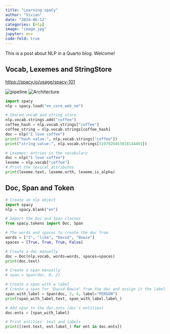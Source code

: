 ```yaml
---
title: "Learning spaCy"
author: "Vivian"
date: "2024-06-12"
categories: [nlp]
image: "image.jpg"
jupyter: env
code-fold: true
---
```


This is a post about NLP in a Quarto blog. Welcome!

## Vocab, Lexemes and StringStore
[https://spacy.io/usage/spacy-101](https://spacy.io/usage/spacy-101)

![pipeline](pipeline.svg)
![Architecture](architecture.svg)


```python
import spacy
nlp = spacy.load("en_core_web_sm")

# Shared vocab and string store
nlp.vocab.strings.add("coffee")
coffee_hash = nlp.vocab.strings["coffee"]
coffee_string = nlp.vocab.strings[coffee_hash]
doc = nlp("I love coffee")
print("hash value:", nlp.vocab.strings["coffee"])
print("string value:", nlp.vocab.strings[3197928453018144401])
```

```python
# Lexemes: entries in the vocabulary
doc = nlp("I love coffee")
lexeme = nlp.vocab["coffee"]
# Print the lexical attributes
print(lexeme.text, lexeme.orth, lexeme.is_alpha)
```

## Doc, Span and Token
```python
# Create an nlp object
import spacy
nlp = spacy.blank("en")

# Import the Doc and Span classes
from spacy.tokens import Doc, Span

# The words and spaces to create the doc from
words = ["I", "like", "David", "Bowie"]
spaces = [True, True, True, False]

# Create a doc manually
doc = Doc(nlp.vocab, words=words, spaces=spaces)
print(doc.text)

# Create a span manually
# span = Span(doc, 0, 2)

# Create a span with a label
# Create a span for "David Bowie" from the doc and assign it the label "PERSON"
span_with_label = Span(doc, 2, 4, label="PERSON")
print(span_with_label.text, span_with_label.label_)

# Add span to the doc.ents (doc's entities)
doc.ents = [span_with_label]

# Print entities' text and labels
print([(ent.text, ent.label_) for ent in doc.ents])
```
